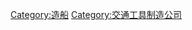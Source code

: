 {{Catnav|頁面分類|人类社会|科技|交通|水路運輸|船艦}}
{{Catnav|頁面分類|社会|组织|企業|公司|製造公司}}
{{Commonscat|Shipyards}}

[[Category:造船|Category:造船]]
[[Category:交通工具制造公司|Category:交通工具制造公司]]